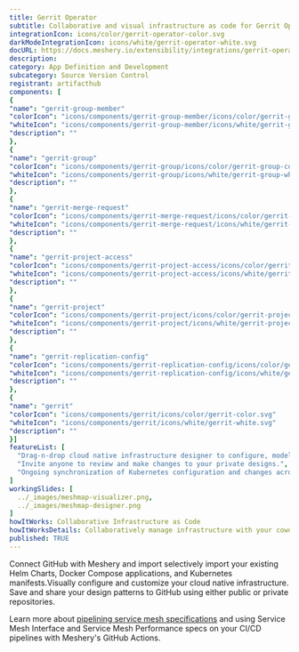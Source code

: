 ```yaml
---
title: Gerrit Operator
subtitle: Collaborative and visual infrastructure as code for Gerrit Operator
integrationIcon: icons/color/gerrit-operator-color.svg
darkModeIntegrationIcon: icons/white/gerrit-operator-white.svg
docURL: https://docs.meshery.io/extensibility/integrations/gerrit-operator
description: 
category: App Definition and Development
subcategory: Source Version Control
registrant: artifacthub
components: [
{
"name": "gerrit-group-member"
"colorIcon": "icons/components/gerrit-group-member/icons/color/gerrit-group-member-color.svg"
"whiteIcon": "icons/components/gerrit-group-member/icons/white/gerrit-group-member-white.svg"
"description": ""
},
{
"name": "gerrit-group"
"colorIcon": "icons/components/gerrit-group/icons/color/gerrit-group-color.svg"
"whiteIcon": "icons/components/gerrit-group/icons/white/gerrit-group-white.svg"
"description": ""
},
{
"name": "gerrit-merge-request"
"colorIcon": "icons/components/gerrit-merge-request/icons/color/gerrit-merge-request-color.svg"
"whiteIcon": "icons/components/gerrit-merge-request/icons/white/gerrit-merge-request-white.svg"
"description": ""
},
{
"name": "gerrit-project-access"
"colorIcon": "icons/components/gerrit-project-access/icons/color/gerrit-project-access-color.svg"
"whiteIcon": "icons/components/gerrit-project-access/icons/white/gerrit-project-access-white.svg"
"description": ""
},
{
"name": "gerrit-project"
"colorIcon": "icons/components/gerrit-project/icons/color/gerrit-project-color.svg"
"whiteIcon": "icons/components/gerrit-project/icons/white/gerrit-project-white.svg"
"description": ""
},
{
"name": "gerrit-replication-config"
"colorIcon": "icons/components/gerrit-replication-config/icons/color/gerrit-replication-config-color.svg"
"whiteIcon": "icons/components/gerrit-replication-config/icons/white/gerrit-replication-config-white.svg"
"description": ""
},
{
"name": "gerrit"
"colorIcon": "icons/components/gerrit/icons/color/gerrit-color.svg"
"whiteIcon": "icons/components/gerrit/icons/white/gerrit-white.svg"
"description": ""
}]
featureList: [
  "Drag-n-drop cloud native infrastructure designer to configure, model, and deploy your workloads.",
  "Invite anyone to review and make changes to your private designs.",
  "Ongoing synchronization of Kubernetes configuration and changes across any number of clusters."
]
workingSlides: [
  ../_images/meshmap-visualizer.png,
  ../_images/meshmap-designer.png
]
howItWorks: Collaborative Infrastructure as Code
howItWorksDetails: Collaboratively manage infrastructure with your coworkers synchronously sharing the same designs.
published: TRUE
---
```

<p>

</p>
<p>
    Connect GitHub with Meshery and import selectively import your existing Helm Charts, Docker Compose applications, and Kubernetes manifests.Visually configure and customize your cloud native infrastructure.
    Save and share your design patterns to GitHub using either public or private repositories.
</p>
<p>
    Learn more about <a href="/blog/service-mesh-specifications/pipelining-service-mesh-specifications">pipelining service mesh specifications</a> and using Service Mesh Interface and Service Mesh Performance specs on your CI/CD pipelines with Meshery's GitHub Actions.
</p>
